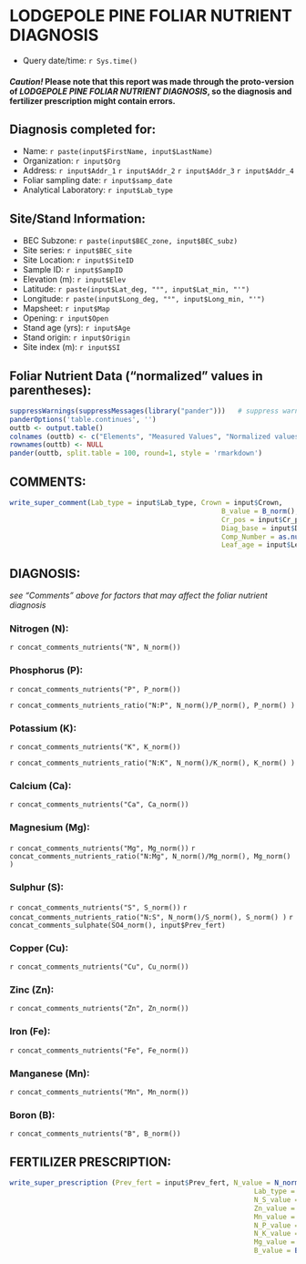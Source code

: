 # LODGEPOLE PINE FOLIAR NUTRIENT DIAGNOSIS

* Query date/time: `r Sys.time()`

#### *Caution!* Please note that this report was made through the proto-version of *LODGEPOLE PINE FOLIAR NUTRIENT DIAGNOSIS*, so the diagnosis and fertilizer prescription might contain errors.

## Diagnosis completed for:

* Name: `r paste(input$FirstName, input$LastName)`
* Organization: `r input$Org`
* Address: `r input$Addr_1` `r input$Addr_2` `r input$Addr_3` `r input$Addr_4`
* Foliar sampling date: `r input$samp_date`
* Analytical Laboratory: `r input$Lab_type`


## Site/Stand Information:

* BEC Subzone: `r paste(input$BEC_zone, input$BEC_subz)`
* Site series: `r input$BEC_site`
* Site Location: `r input$SiteID`
* Sample ID: `r input$SampID`
* Elevation (m): `r input$Elev`
* Latitude: `r paste(input$Lat_deg, "°", input$Lat_min, "'")`
* Longitude: `r paste(input$Long_deg, "°", input$Long_min, "'")`
* Mapsheet: `r input$Map`
* Opening: `r input$Open`
* Stand age (yrs): `r input$Age`
* Stand origin: `r input$Origin`
* Site index (m): `r input$SI`


## Foliar Nutrient Data ("normalized" values in parentheses):

```{r, echo=FALSE,warning=FALSE}
suppressWarnings(suppressMessages(library("pander")))   # suppress warnings
panderOptions('table.continues', '')
outtb <- output.table()
colnames (outtb) <- c("Elements", "Measured Values", "Normalized values", "Interpretation")
rownames(outtb) <- NULL
pander(outtb, split.table = 100, round=1, style = 'rmarkdown')
```



## COMMENTS:

```{r, echo=FALSE,warning=FALSE}
write_super_comment(Lab_type = input$Lab_type, Crown = input$Crown,
                                                    B_value = B_norm(), N_K_value = N_norm()/K_norm(),
                                                    Cr_pos = input$Cr_pos, samp_date = input$samp_date, 
                                                    Diag_base = input$Diag_base, 
                                                    Comp_Number = as.numeric(input$Comp_Number),
                                                    Leaf_age = input$Leaf_age, Pertinent = input$Pertinent)
```


## DIAGNOSIS:

*see "Comments" above for factors that may affect the foliar nutrient diagnosis*

### Nitrogen (N):
`r concat_comments_nutrients("N", N_norm())`


### Phosphorus (P):
`r concat_comments_nutrients("P", P_norm())`

`r concat_comments_nutrients_ratio("N:P", N_norm()/P_norm(), P_norm() )`

### Potassium (K):
`r concat_comments_nutrients("K", K_norm())`

`r concat_comments_nutrients_ratio("N:K", N_norm()/K_norm(), K_norm() )`

### Calcium (Ca):
`r concat_comments_nutrients("Ca", Ca_norm())`


### Magnesium (Mg):
`r concat_comments_nutrients("Mg", Mg_norm())`
`r concat_comments_nutrients_ratio("N:Mg", N_norm()/Mg_norm(), Mg_norm() )`

### Sulphur (S):
`r concat_comments_nutrients("S", S_norm())`
`r concat_comments_nutrients_ratio("N:S", N_norm()/S_norm(), S_norm() )`
`r concat_comments_sulphate(SO4_norm(), input$Prev_fert)`

### Copper (Cu):
`r concat_comments_nutrients("Cu", Cu_norm())`


### Zinc (Zn):
`r concat_comments_nutrients("Zn", Zn_norm())`

### Iron (Fe):
`r concat_comments_nutrients("Fe", Fe_norm())`

### Manganese (Mn):
`r concat_comments_nutrients("Mn", Mn_norm())`

### Boron (B):
`r concat_comments_nutrients("B", B_norm())`



##  FERTILIZER PRESCRIPTION:

```{r, echo=FALSE,warning=FALSE}
write_super_prescription (Prev_fert = input$Prev_fert, N_value = N_norm(), 
                                                            Lab_type = input$Lab_type, SO4_value = SO4_norm(),
                                                            N_S_value = N_norm()/S_norm(), Cu_value = Cu_norm(),
                                                            Zn_value = Zn_norm(), Fe_value = Fe_norm(), 
                                                            Mn_value = Mn_norm(), P_value = P_norm(), 
                                                            N_P_value = N_norm()/P_norm(), K_value = K_norm(),
                                                            N_K_value = N_norm()/K_norm(), Ca_value = Ca_norm(), 
                                                            Mg_value = Mg_norm(), N_Mg_value = N_norm()/Mg_norm(),
                                                            B_value = B_norm())

```



